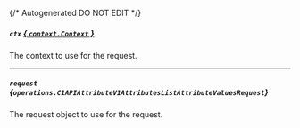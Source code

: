 {/* Autogenerated DO NOT EDIT  */}

##### `ctx` [*{ `context.Context` }*](https://pkg.go.dev/context#Context)
The context to use for the request.

---
##### `request` *{`operations.C1APIAttributeV1AttributesListAttributeValuesRequest`}*
The request object to use for the request.
<Collapsible openLabel={Labels.showProperties} closeLabel={Labels.hideProperties}>
    <C1APIAttributeV1AttributesListAttributeValuesRequest/>
</Collapsible>


